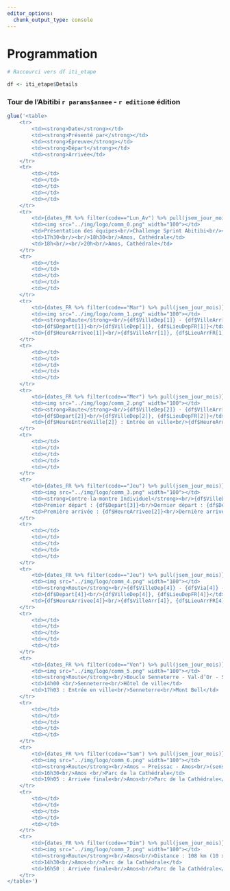 ```yaml
---
editor_options: 
  chunk_output_type: console
---
```

# Programmation

```r
# Raccourci vers df iti_etape

df <- iti_etape$Details

```


###  Tour de l'Abitibi `r params$annee` - `r edition`e édition {-}

```r



glue('<table>
    <tr>
        <td><strong>Date</strong></td>
        <td><strong>Présenté par</strong></td>
        <td><strong>Épreuve</strong></td>
        <td><strong>Départ</strong></td>
        <td><strong>Arrivée</td>
    </tr>
    <tr>
        <td></td>
        <td></td>
        <td></td>
        <td></td>
        <td></td>
    </tr>
    <tr>
        <td>{dates_FR %>% filter(code=="Lun_Av") %>% pull(jsem_jour_mois)}</td>
        <td><img src="../img/logo/comm_0.png" width="100"></td>
        <td>Présentation des équipes<br/>Challenge Sprint Abitibi<br/></td>
        <td>17h30<br/><br/>18h30<br/>Amos, Cathédrale</td>
        <td>18h<br/><br/>20h<br/>Amos, Cathédrale</td>
    </tr>
    <tr>
        <td></td>
        <td></td>
        <td></td>
        <td></td>
        <td></td>
    </tr>
    <tr>
        <td>{dates_FR %>% filter(code=="Mar") %>% pull(jsem_jour_mois)}<br/><br/><strong>Étape 1</strong></td>
        <td><img src="../img/logo/comm_1.png" width="100"></td>
        <td><strong>Route</strong><br/>{df$VilleDep[1]} - {df$VilleArr[1]}<br/>{df$Via[1]}<br/>Distance : {df$Descr_km[1]}<br/>({df$KM_Neutres[1]} km neutralisés au départ)</td>
        <td>{df$Depart[1]}<br/>{df$VilleDep[1]}, {df$LieuDepFR[1]}</td>
        <td>{df$HeureArrivee[1]}<br/>{df$VilleArr[1]}, {df$LieuArrFR[1]}</td>
    </tr>
    <tr>
        <td></td>
        <td></td>
        <td></td>
        <td></td>
        <td></td>
    </tr>
    <tr>
        <td>{dates_FR %>% filter(code=="Mer") %>% pull(jsem_jour_mois)}<br/><br/><strong>Étape 2</strong></td>
        <td><img src="../img/logo/comm_2.png" width="100"></td>
        <td><strong>Route</strong><br/>{df$VilleDep[2]} - {df$VilleArr[2]}<br/>{df$Via[2]}<br/>Distance : {df$Descr_km[2]}<br/>({df$KM_Neutres[2]} km neutralisés au départ)</td>
        <td>{df$Depart[2]}<br/>{df$VilleDep[2]}, {df$LieuDepFR[2]}</td>
        <td>{df$HeureEntreeVille[2]} : Entrée en ville<br/>{df$HeureArrivee[2]} : Arrivée finale<br/>{df$VilleArr[2]}, {df$LieuArrFR[2]}</td>
    </tr>
    <tr>
        <td></td>
        <td></td>
        <td></td>
        <td></td>
        <td></td>
    </tr>
    <tr>
        <td>{dates_FR %>% filter(code=="Jeu") %>% pull(jsem_jour_mois)} (AM)<br/><br/><strong>Étape 3 (demi-étape)</strong></td>
        <td><img src="../img/logo/comm_3.png" width="100"></td>
        <td><strong>Contre-la-montre Individuel</strong><br/>{df$VilleDep[3]} - {df$Via[3]} - {df$VilleArr[3]}<br/>Distance : {df$Descr_km[3]}</td>
        <td>Premier départ : {df$Depart[3]}<br/>Dernier départ : {df$DerDep[3]}<br/>{df$VilleDep[3]}, {df$LieuDepFR[3]}</td>
        <td>Première arrivée : {df$HeureArrivee[2]}<br/>Dernière arrivée : {df$DerArr[3]}<br/>{df$VilleArr[3]}, {df$LieuArrFR[3]}</td>
    </tr>
    <tr>
        <td></td>
        <td></td>
        <td></td>
        <td></td>
        <td></td>
    </tr>
    <tr>
        <td>{dates_FR %>% filter(code=="Jeu") %>% pull(jsem_jour_mois)}<br/><br/><strong>Étape 4 (demi-étape)</strong></td>
        <td><img src="../img/logo/comm_4.png" width="100"></td>
        <td><strong>Route</strong><br/>{df$VilleDep[4]} - {df$Via[4]} - {df$VilleArr[4]}<br/>Distance : {df$Descr_km[4]}<br/>({df$KM_Neutres[4]} km neutralisés au départ)</td>
        <td>{df$Depart[4]}<br/>{df$VilleDep[4]}, {df$LieuDepFR[4]}</td>
        <td>{df$HeureArrivee[4]}<br/>{df$VilleArr[4]}, {df$LieuArrFR[4]}</td>
    </tr>
    <tr>
        <td></td>
        <td></td>
        <td></td>
        <td></td>
        <td></td>
    </tr>
    <tr>
        <td>{dates_FR %>% filter(code=="Ven") %>% pull(jsem_jour_mois)}<br/><br/>Étape 5</td>
        <td><img src="../img/logo/comm_5.png" width="100"></td>
        <td><strong>Route</strong><br/>Boucle Senneterre - Val-d’Or - Senneterre<br/>Distance : 140 km<br/>(5 km neutralisés au départ)</td>
        <td>14h00 <br/>Senneterre<br/>Hôtel de ville</td>
        <td>17h03 : Entrée en ville<br/>Senneterre<br/>Mont Bell</td>
    </tr>
    <tr>
        <td></td>
        <td></td>
        <td></td>
        <td></td>
        <td></td>
    </tr>
    <tr>
        <td>{dates_FR %>% filter(code=="Sam") %>% pull(jsem_jour_mois)}<br/><br/>Étape 6</td>
        <td><img src="../img/logo/comm_6.png" width="100"></td>
        <td><strong>Route</strong><br/>Amos – Preissac - Amos<br/>(sens horaire)<br/>Distance : 115,9 km <br/>(3 km neutralisés au départ)</td>
        <td>16h30<br/>Amos <br/>Parc de la Cathédrale</td>
        <td>19h05 : Arrivée finale<br/>Amos<br/>Parc de la Cathédrale</td>
    </tr>
    <tr>
        <td></td>
        <td></td>
        <td></td>
        <td></td>
        <td></td>
    </tr>
    <tr>
        <td>{dates_FR %>% filter(code=="Dim") %>% pull(jsem_jour_mois)}<br/><br/>Etape 7</td>
        <td><img src="../img/logo/comm_7.png" width="100"></td>
        <td><strong>Route</strong><br/>Amos<br/>Distance : 108 km (10 x 10,8km)</td>
        <td>14h30<br/>Amos<br/>Parc de la Cathédrale</td>
        <td>16h50 : Arrivée finale<br/>Amos<br/>Parc de la Cathédrale</td>
    </tr>
</table>') 


```
